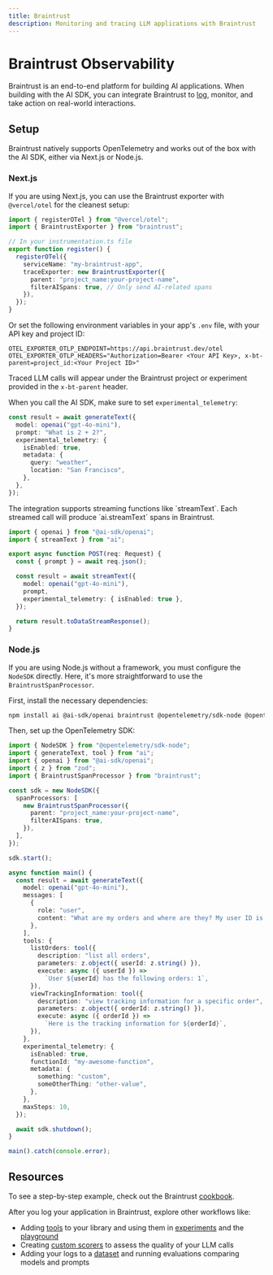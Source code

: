 ```yaml
---
title: Braintrust
description: Monitoring and tracing LLM applications with Braintrust
---
```


# Braintrust Observability

Braintrust is an end-to-end platform for building AI applications. When building with the AI SDK, you can integrate Braintrust to [log](https://www.braintrust.dev/docs/guides/logging), monitor, and take action on real-world interactions.

## Setup

Braintrust natively supports OpenTelemetry and works out of the box with the AI SDK, either via Next.js or Node.js.

### Next.js

If you are using Next.js, you can use the Braintrust exporter with `@vercel/otel` for the cleanest setup:

```typescript
import { registerOTel } from "@vercel/otel";
import { BraintrustExporter } from "braintrust";

// In your instrumentation.ts file
export function register() {
  registerOTel({
    serviceName: "my-braintrust-app",
    traceExporter: new BraintrustExporter({
      parent: "project_name:your-project-name",
      filterAISpans: true, // Only send AI-related spans
    }),
  });
}
```

Or set the following environment variables in your app's `.env` file, with your API key and project ID:

```
OTEL_EXPORTER_OTLP_ENDPOINT=https://api.braintrust.dev/otel
OTEL_EXPORTER_OTLP_HEADERS="Authorization=Bearer <Your API Key>, x-bt-parent=project_id:<Your Project ID>"
```

Traced LLM calls will appear under the Braintrust project or experiment provided in the `x-bt-parent` header.

When you call the AI SDK, make sure to set `experimental_telemetry`:

```typescript
const result = await generateText({
  model: openai("gpt-4o-mini"),
  prompt: "What is 2 + 2?",
  experimental_telemetry: {
    isEnabled: true,
    metadata: {
      query: "weather",
      location: "San Francisco",
    },
  },
});
```

<Note>
The integration supports streaming functions like `streamText`. Each streamed call will produce `ai.streamText` spans in Braintrust.

```typescript
import { openai } from "@ai-sdk/openai";
import { streamText } from "ai";

export async function POST(req: Request) {
  const { prompt } = await req.json();

  const result = await streamText({
    model: openai("gpt-4o-mini"),
    prompt,
    experimental_telemetry: { isEnabled: true },
  });

  return result.toDataStreamResponse();
}
```
</Note>

### Node.js

If you are using Node.js without a framework, you must configure the `NodeSDK` directly. Here, it's more straightforward to use the `BraintrustSpanProcessor`.

First, install the necessary dependencies:

```bash
npm install ai @ai-sdk/openai braintrust @opentelemetry/sdk-node @opentelemetry/sdk-trace-base zod
```

Then, set up the OpenTelemetry SDK:

```typescript
import { NodeSDK } from "@opentelemetry/sdk-node";
import { generateText, tool } from "ai";
import { openai } from "@ai-sdk/openai";
import { z } from "zod";
import { BraintrustSpanProcessor } from "braintrust";

const sdk = new NodeSDK({
  spanProcessors: [
    new BraintrustSpanProcessor({
      parent: "project_name:your-project-name",
      filterAISpans: true,
    }),
  ],
});

sdk.start();

async function main() {
  const result = await generateText({
    model: openai("gpt-4o-mini"),
    messages: [
      {
        role: "user",
        content: "What are my orders and where are they? My user ID is 123",
      },
    ],
    tools: {
      listOrders: tool({
        description: "list all orders",
        parameters: z.object({ userId: z.string() }),
        execute: async ({ userId }) =>
          `User ${userId} has the following orders: 1`,
      }),
      viewTrackingInformation: tool({
        description: "view tracking information for a specific order",
        parameters: z.object({ orderId: z.string() }),
        execute: async ({ orderId }) =>
          `Here is the tracking information for ${orderId}`,
      }),
    },
    experimental_telemetry: {
      isEnabled: true,
      functionId: "my-awesome-function",
      metadata: {
        something: "custom",
        someOtherThing: "other-value",
      },
    },
    maxSteps: 10,
  });

  await sdk.shutdown();
}

main().catch(console.error);
```

## Resources

To see a step-by-step example, check out the Braintrust [cookbook](https://www.braintrust.dev/docs/cookbook/recipes/OTEL-logging).

After you log your application in Braintrust, explore other workflows like:

- Adding [tools](https://www.braintrust.dev/docs/guides/functions/tools) to your library and using them in [experiments](https://www.braintrust.dev/docs/guides/evals) and the [playground](https://www.braintrust.dev/docs/guides/playground)
- Creating [custom scorers](https://www.braintrust.dev/docs/guides/functions/scorers) to assess the quality of your LLM calls
- Adding your logs to a [dataset](https://www.braintrust.dev/docs/guides/datasets) and running evaluations comparing models and prompts
